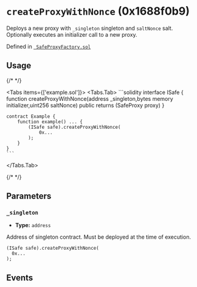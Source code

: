 


# `createProxyWithNonce` (0x1688f0b9)



Deploys a new proxy with `_singleton` singleton and `saltNonce` salt. Optionally executes an initializer call to a new proxy.




Defined in [` SafeProxyFactory.sol`](https://github.com/safe-global/safe-smart-account/tree/v1.4.1/contracts/proxies/SafeProxyFactory.sol#L52)


## Usage

{/* <!-- vale off --> */}

<Tabs items={['example.sol']}>
  <Tabs.Tab>
    ```solidity
    interface ISafe {
        function createProxyWithNonce(address _singleton,bytes memory initializer,uint256 saltNonce) public returns (SafeProxy proxy)
    }

    contract Example {
        function example() ... {
            (ISafe safe).createProxyWithNonce(
                0x...
            );
        }
    }
    ```
  </Tabs.Tab>
</Tabs>

{/* <!-- vale on --> */}



## Parameters

### `_singleton`

  - **Type:** `address`

  Address of singleton contract. Must be deployed at the time of execution.

  ```solidity focus=2
  (ISafe safe).createProxyWithNonce(
    0x...
  );
  ```




## Events

<ProxyCreation />

